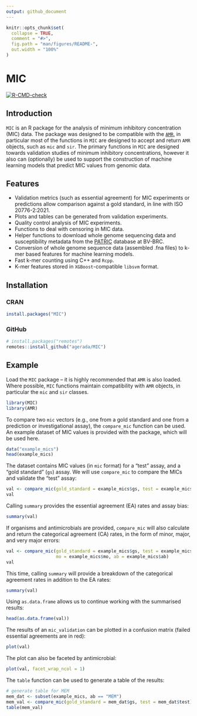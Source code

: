 ```yaml
---
output: github_document
---
```


<!-- README.md is generated from README.Rmd. Please edit that file -->

```r
knitr::opts_chunk$set(
  collapse = TRUE,
  comment = "#>",
  fig.path = "man/figures/README-",
  out.width = "100%"
)
```

# MIC

<!-- badges: start -->
[![R-CMD-check](https://github.com/agerada/MIC/actions/workflows/R-CMD-check.yaml/badge.svg)](https://github.com/agerada/MIC/actions/workflows/R-CMD-check.yaml)
<!-- badges: end -->

## Introduction

`MIC` is an R package for the analysis of minimum inhibitory concentration (MIC)
data. The package was designed to be compatible with the [`AMR`](https://msberends.github.io/AMR/), in
particular most of the functions in `MIC` are designed to accept and return
`AMR` objects, such as `mic` and `sir`. The primary functions in `MIC` are
designed towards validation studies of minimum inhibitory concentrations, however
it also can (optionally) be used to support the construction of machine learning
models that predict MIC values from genomic data.

## Features

- Validation metrics (such as essential agreement) for MIC experiments or
predictions allow comparison against a gold standard, in line with
ISO 20776-2:2021.
- Plots and tables can be generated from validation experiments.
- Quality control analysis of MIC experiments.
- Functions to deal with censoring in MIC data.
- Helper functions to download whole genome sequencing data and susceptibility
metadata from the [PATRIC](https://www.bv-brc.org/docs/system_documentation/data.html)
database at BV-BRC.
- Conversion of whole genome sequence data (assembled .fna files) to k-mer based
features for machine learning models. 
- Fast k-mer counting using C++ and `Rcpp`.
- K-mer features stored in `XGBoost`-compatible `libsvm` format.

## Installation

### CRAN

```r
install.packages("MIC")
```

### GitHub

```r
# install.packages("remotes")
remotes::install_github("agerada/MIC")
```

## Example

Load the `MIC` package -- it is highly recommended that `AMR` is also loaded.
Where possible, `MIC` functions maintain compatibility with `AMR` objects, in
particular the `mic` and `sir` classes.

```r
library(MIC)
library(AMR)
```

To compare two `mic` vectors (e.g., one from a gold standard and one from a
prediction or investigational assay), the `compare_mic` function can be used.
An example dataset of MIC values is provided with the package, which will be
used here.

```r
data("example_mics")
head(example_mics)
```

The dataset contains MIC values (in `mic` format) for a "test" assay, and a
"gold standard" (`gs`) assay. We will use `compare_mic` to compare the MICs and
validate the "test" assay:

```r
val <- compare_mic(gold_standard = example_mics$gs, test = example_mics$test)
val
```

Calling `summary` provides the essential agreement (EA) rates and assay bias:

```r
summary(val)
```

If organisms and antimicrobials are provided, `compare_mic` will also calculate
and return the categorical agreement (CA) rates, in the form of minor, major,
and very major errors:

```r
val <- compare_mic(gold_standard = example_mics$gs, test = example_mics$test,
                   mo = example_mics$mo, ab = example_mics$ab)
val
```

This time, calling `summary` will provide a breakdown of the categorical
agreement rates in addition to the EA rates:

```r
summary(val)
```

Using `as.data.frame` allows us to continue working with the summarised results:

```r
head(as.data.frame(val))
```

The results of an `mic_validation` can be plotted in a confusion matrix 
(failed essential agreements are in red):

```r
plot(val)
```

The plot can also be faceted by antimicrobial:

```r
plot(val, facet_wrap_ncol = 1)
```

The `table` function can be used to generate a table of the results:

```r
# generate table for MEM
mem_dat <- subset(example_mics, ab == "MEM")
mem_val <- compare_mic(gold_standard = mem_dat$gs, test = mem_dat$test)
table(mem_val)
```
